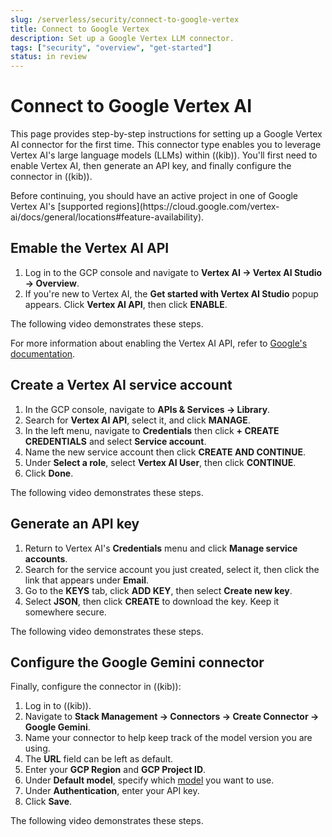```yaml
---
slug: /serverless/security/connect-to-google-vertex
title: Connect to Google Vertex
description: Set up a Google Vertex LLM connector.
tags: ["security", "overview", "get-started"]
status: in review
---
```


# Connect to Google Vertex AI

This page provides step-by-step instructions for setting up a Google Vertex AI connector for the first time. This connector type enables you to leverage Vertex AI's large language models (LLMs) within ((kib)). You'll first need to enable Vertex AI, then generate an API key, and finally configure the connector in ((kib)).

<DocCallOut title="Important"> 
Before continuing, you should have an active project in one of Google Vertex AI's [supported regions](https://cloud.google.com/vertex-ai/docs/general/locations#feature-availability). 
</DocCallOut>

## Emable the Vertex AI API

1. Log in to the GCP console and navigate to **Vertex AI → Vertex AI Studio → Overview**. 
2. If you're new to Vertex AI, the **Get started with Vertex AI Studio** popup appears. Click **Vertex AI API**, then click **ENABLE**.

The following video demonstrates these steps.

<DocVideo source="vidyard" id="vFhtbiCZiKhvdZGy2FjyeT"/>

For more information about enabling the Vertex AI API, refer to [Google's documentation](https://cloud.google.com/vertex-ai/docs/start/cloud-environment).


## Create a Vertex AI service account

1. In the GCP console, navigate to **APIs & Services → Library**.
2. Search for **Vertex AI API**, select it, and click **MANAGE**.
3. In the left menu, navigate to **Credentials** then click **+ CREATE CREDENTIALS** and select **Service account**.
4. Name the new service account then click **CREATE AND CONTINUE**. 
5. Under **Select a role**, select **Vertex AI User**, then click **CONTINUE**.
6. Click **Done**.

The following video demonstrates these steps.

<DocVideo source="vidyard" id="tmresYYiags2w2nTv3Gac8"/>

## Generate an API key

1. Return to Vertex AI's **Credentials** menu and click **Manage service accounts**.
2. Search for the service account you just created, select it, then click the link that appears under **Email**.
3. Go to the **KEYS** tab, click **ADD KEY**, then select **Create new key**.
4. Select **JSON**, then click **CREATE** to download the key. Keep it somewhere secure.

The following video demonstrates these steps.

<DocVideo source="vidyard" id="hrcy3F9AodwhJcV1i2yqbG"/>

## Configure the Google Gemini connector

Finally, configure the connector in ((kib)):

1. Log in to ((kib)).
2. Navigate to **Stack Management → Connectors → Create Connector → Google Gemini**.
3. Name your connector to help keep track of the model version you are using.
4. The **URL** field can be left as default.
5. Enter your **GCP Region** and **GCP Project ID**.
6. Under **Default model**, specify which [model](https://cloud.google.com/vertex-ai/generative-ai/docs/learn/models) you want to use.
7. Under **Authentication**, enter your API key.
8. Click **Save**.

The following video demonstrates these steps.

<DocVideo source="vidyard" id="8L2WPm2HKN1cH872Gs5uvL"/>